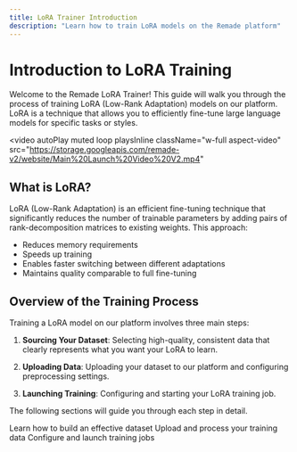 ```yaml
---
title: LoRA Trainer Introduction
description: "Learn how to train LoRA models on the Remade platform"
---
```


# Introduction to LoRA Training

Welcome to the Remade LoRA Trainer! This guide will walk you through the process of training LoRA (Low-Rank Adaptation) models on our platform. LoRA is a technique that allows you to efficiently fine-tune large language models for specific tasks or styles.

<video
  autoPlay
  muted
  loop
  playsInline
  className="w-full aspect-video"
  src="https://storage.googleapis.com/remade-v2/website/Main%20Launch%20Video%20V2.mp4"
></video>

## What is LoRA?

LoRA (Low-Rank Adaptation) is an efficient fine-tuning technique that significantly reduces the number of trainable parameters by adding pairs of rank-decomposition matrices to existing weights. This approach:

- Reduces memory requirements
- Speeds up training
- Enables faster switching between different adaptations
- Maintains quality comparable to full fine-tuning

## Overview of the Training Process

Training a LoRA model on our platform involves three main steps:

1. **Sourcing Your Dataset**: Selecting high-quality, consistent data that clearly represents what you want your LoRA to learn.

2. **Uploading Data**: Uploading your dataset to our platform and configuring preprocessing settings.

3. **Launching Training**: Configuring and starting your LoRA training job.

The following sections will guide you through each step in detail.

<CardGroup cols={3}>
  <Card
    title="Source Dataset"
    icon="database"
    href="/lora-training/sourcing-dataset"
  >
    Learn how to build an effective dataset
  </Card>
  <Card
    title="Upload Data"
    icon="cloud-arrow-up"
    href="/lora-training/uploading-data"
  >
    Upload and process your training data
  </Card>
  <Card
    title="Train LoRA"
    icon="gear"
    href="/lora-training/training-job"
  >
    Configure and launch training jobs
  </Card>
</CardGroup>